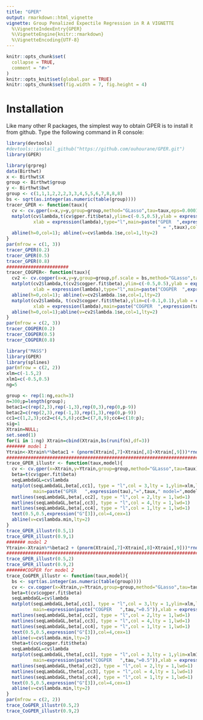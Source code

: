 ```yaml
---
title: "GPER"
output: rmarkdown::html_vignette
vignette: Group Penalized Expectile Regression in R A VIGNETTE
  %\VignetteIndexEntry{GPER}
  %\VignetteEngine{knitr::rmarkdown}
  %\VignetteEncoding{UTF-8}
---
```

```r
knitr::opts_chunk$set(
  collapse = TRUE,
  comment = "#>"
)
knitr::opts_knit$set(global.par = TRUE)
knitr::opts_chunk$set(fig.width = 7, fig.height = 4)
```


# Installation

Like many other R packages, the simplest way to obtain GPER is to install it  from github. Type the following command in R console:

```r
library(devtools)
#devtools::install_github("https://github.com/ouhourane/GPER.git")
library(GPER)
```


```r
library(grpreg)
data(Birthwt)
x <- Birthwt$X
group <- Birthwt$group
y <- Birthwt$bwt
group <- c(1,1,1,2,2,2,3,3,4,5,5,6,7,8,8,8)
bs <- sqrt(as.integer(as.numeric(table(group))))
tracer_GPER <- function(taux){
  cv <- cv.gper(x=x,y=y,group=group,method="GLasso",tau=taux,eps=0.0001)
  matplot(cv$lambda,t(cv$gper.fit$beta),ylim=c(-0.5,0.5),ylab = expression(beta),
          xlab = expression(lambda),type="l",main=paste("GPER  ",expression(tau) ,
                                                        " = ",taux),col=c(1,1,1,1,1,1,3,3,4,1,1,1,2,1,1,1))
  abline(h=0,col=1); abline(v=cv$lambda.1se,col=1,lty=2)
}
par(mfrow = c(1, 3))
tracer_GPER(0.2)
tracer_GPER(0.5)
tracer_GPER(0.8)
#######################
tracer_COGPER<- function(taux){
  cv2 <- cv.cogper(x=x,y=y,group=group,pf.scale = bs,method="GLasso",tau=taux,w=0.3)
  matplot(cv2$lambda,t(cv2$cogper.fit$beta),ylim=c(-0.5,0.5),ylab = expression(beta),
          xlab = expression(lambda),type="l",main=paste("COGPER  ",expression(taux)," = ",taux),col=c(1,1,1,1,1,1,3,3,4,1,1,1,2,1,1,1))
  abline(h=0,col=1); abline(v=cv2$lambda.1se,col=1,lty=2)
  matplot(cv2$lambda, t(cv2$cogper.fit$theta),ylim=c(-0.1,0.1),ylab = expression(phi),
          xlab = expression(lambda),main=paste("COGPER  ",expression(taux)," = ",taux),type="l",col=c(1,1,1,1,1,1,3,3,4,1,1,1,2,1,1,1))
  abline(h=0,col=1);abline(v=cv2$lambda.1se,col=1,lty=2)
}
par(mfrow = c(2, 3))
tracer_COGPER(0.2)
tracer_COGPER(0.5)
tracer_COGPER(0.8)
```

```r
library("MASS")
library(GPER)
library(splines)
par(mfrow = c(2, 2))
xlm=c(-1.5,2)
xlm1=c(-0.5,0.5)
ng=5

group <- rep(1:ng,each=3)
n=300;p=length(group);
betac1=c(rep(2,3),rep(-1,3),rep(0,3),rep(0,p-9))
betac2=c(rep(2,3),rep(-1,3),rep(1,3),rep(0,p-9))
cc1=c(1,2,3);cc2=c(4,5,6);cc3=c(7,8,9);cc4=c(10:p);
sig=1
Xtrain=NULL;
set.seed(1)
for(i in 1:ng) Xtrain=cbind(Xtrain,bs(runif(n),df=3))
####### model 1
Ytrain<-Xtrain%*%betac1 + (pnorm(Xtrain[,7]+Xtrain[,8]+Xtrain[,9]))*rnorm(n,0,sig)
#################################################################################
trace_GPER_illustr <- function(taux,model){
  cv <- cv.gper(x=Xtrain,y=Ytrain,group=group,method="GLasso",tau=taux)
  beta=t(cv$gper.fit$beta)
  seqLambdaGL=cv$lambda
  matplot(seqLambdaGL,beta[,cc1], type = "l",col = 3,lty = 1,ylim=xlm,lwd=1,ylab="Coefficients",
          main=paste("GPER   ",expression(tau),"=",taux," model=",model),xlab = expression(lambda))
  matlines(seqLambdaGL,beta[,cc2], type = "l",col = 2,lty = 1,lwd=1)
  matlines(seqLambdaGL,beta[,cc3], type = "l",col = 4,lty = 1,lwd=1)
  matlines(seqLambdaGL,beta[,cc4], type = "l",col = 1,lty = 1,lwd=1)
  text(0.5,0.5,expression("G"[3]),col=4,cex=1)
  abline(v=cv$lambda.min,lty=2)
}
trace_GPER_illustr(0.5,1)
trace_GPER_illustr(0.9,1)
####### model 2
Ytrain<-Xtrain%*%betac2 + (pnorm(Xtrain[,7]+Xtrain[,8]+Xtrain[,9]))*rnorm(n,0,sig)
#################################################################################
trace_GPER_illustr(0.5,2)
trace_GPER_illustr(0.9,2)
#######COGPER for model 2
trace_CoGPER_illustr <- function(taux,model){
  bs <- sqrt(as.integer(as.numeric(table(group))))
  cv <- cv.cogper(x=Xtrain,y=Ytrain,group=group,method="GLasso",tau=taux,pf.scale = 0.5*bs)
  beta=t(cv$cogper.fit$beta)
  seqLambdaGL=cv$lambda
  matplot(seqLambdaGL,beta[,cc1], type = "l",col = 3,lty = 1,ylim=xlm,lwd=1,ylab="Coefficients",
          main=expression(paste("COGPER   ",tau,"=0.5")),xlab = expression(lambda))
  matlines(seqLambdaGL,beta[,cc2], type = "l",col = 2,lty = 1,lwd=1)
  matlines(seqLambdaGL,beta[,cc3], type = "l",col = 4,lty = 1,lwd=1)
  matlines(seqLambdaGL,beta[,cc4], type = "l",col = 1,lty = 1,lwd=1)
  text(0.5,0.5,expression("G"[3]),col=4,cex=1)
  abline(v=cv$lambda.min,lty=2)
  theta=t(cv$cogper.fit$theta)
  seqLambdaGL=cv$lambda
  matplot(seqLambdaGL,theta[,cc1], type = "l",col = 3,lty = 1,ylim=xlm1,lwd=1,ylab="Coefficients",
          main=expression(paste("COGPER   ",tau,"=0.5")),xlab = expression(lambda))
  matlines(seqLambdaGL,theta[,cc2], type = "l",col = 2,lty = 1,lwd=1)
  matlines(seqLambdaGL,theta[,cc3], type = "l",col = 4,lty = 1,lwd=1)
  matlines(seqLambdaGL,theta[,cc4], type = "l",col = 1,lty = 1,lwd=1)
  text(0.5,0.5,expression("G"[3]),col=4,cex=1)
  abline(v=cv$lambda.min,lty=2)
}
par(mfrow = c(2, 2))
trace_CoGPER_illustr(0.5,2)
trace_CoGPER_illustr(0.9,2)
```
